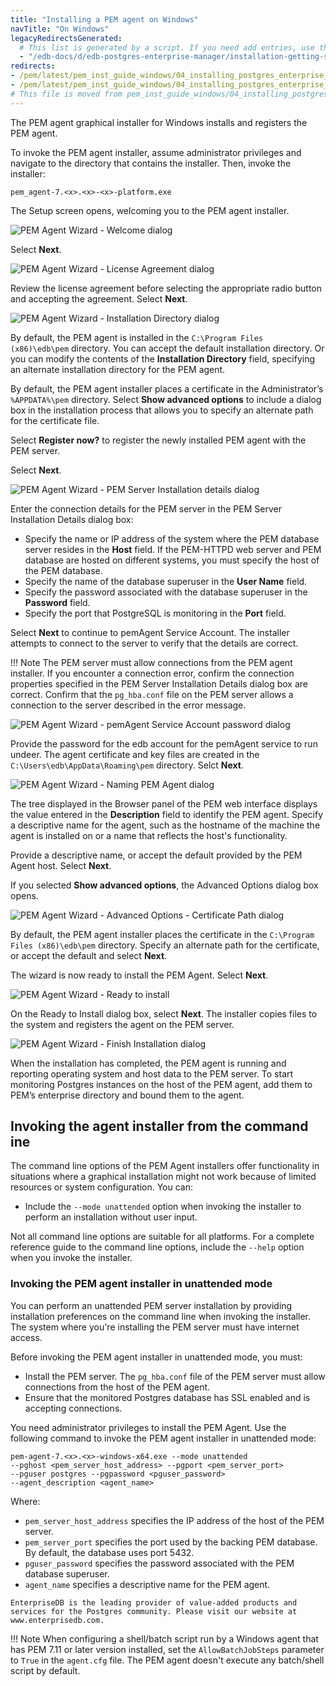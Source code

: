 ```yaml
---
title: "Installing a PEM agent on Windows"
navTitle: "On Windows"
legacyRedirectsGenerated:
  # This list is generated by a script. If you need add entries, use the `legacyRedirects` key.
  - "/edb-docs/d/edb-postgres-enterprise-manager/installation-getting-started/windows-installation-guide/8.0/installing_pem_agent_on_windows.html"
redirects:
- /pem/latest/pem_inst_guide_windows/04_installing_postgres_enterprise_manager/02_installing_pem_agent_on_windows/
- /pem/latest/pem_inst_guide_windows/04_installing_postgres_enterprise_manager/ 
# This file is moved from pem_inst_guide_windows/04_installing_postgres_enterprise_manager
---
```


The PEM agent graphical installer for Windows installs and registers the PEM agent. 

To invoke the PEM agent installer, assume administrator privileges and navigate to the directory that contains the installer. Then, invoke the installer:

```shell
pem_agent-7.<x>.<x>-<x>-platform.exe
```

The Setup screen opens, welcoming you to the PEM agent installer.

![PEM Agent Wizard - Welcome dialog](../images/pem_agent_welcome_dialog.png)

Select **Next**.

![PEM Agent Wizard - License Agreement dialog](../images/pem_agent_windows_license_agreement.png)

Review the license agreement before selecting the appropriate radio button and accepting the agreement. Select **Next**.

![PEM Agent Wizard - Installation Directory dialog](../images/pem_agent_windows_installation_directory.png)

By default, the PEM agent is installed in the `C:\Program Files (x86)\edb\pem` directory. You can accept the default installation directory. Or you can modify the contents of the **Installation Directory** field, specifying an alternate installation directory for the PEM agent.

By default, the PEM agent installer places a certificate in the Administrator’s `%APPDATA%\pem` directory. Select **Show advanced options** to include a dialog box in the installation process that allows you to specify an alternate path for the certificate file.

Select **Register now?** to register the newly installed PEM agent with the PEM server.

Select **Next**.

![PEM Agent Wizard - PEM Server Installation details dialog](../images/pem_agent_pem_server_windows_installation_details.png)

Enter the connection details for the PEM server in the PEM Server Installation Details dialog box:

-   Specify the name or IP address of the system where the PEM database server resides in the **Host** field. If the PEM-HTTPD web server and PEM database are hosted on different systems, you must specify the host of the PEM database.
-   Specify the name of the database superuser in the **User Name** field.
-   Specify the password associated with the database superuser in the **Password** field.
-   Specify the port that PostgreSQL is monitoring in the **Port** field.

Select **Next** to continue to pemAgent Service Account. The installer attempts to connect to the server to verify that the details are correct.

!!! Note
    The PEM server must allow connections from the PEM agent installer. If you encounter a connection error, confirm the connection properties specified in the PEM Server Installation Details dialog box are correct. Confirm that the `pg_hba.conf` file on the PEM server allows a connection to the server described in the error message.

![PEM Agent Wizard - pemAgent Service Account password dialog](../images/pem_agent_service_account_windows_password.png)

Provide the password for the edb account for the pemAgent service to run undeer. The agent certificate and key files are created in the `C:\Users\edb\AppData\Roaming\pem` directory. Selct **Next**.

![PEM Agent Wizard - Naming PEM Agent dialog](../images/pem_agent_windows_agent_details.png)

The tree displayed in the Browser panel of the PEM web interface displays the value entered in the **Description** field to identify the PEM agent. Specify a descriptive name for the agent, such as the hostname of the machine the agent is installed on or a name that reflects the host's functionality.

Provide a descriptive name, or accept the default provided by the PEM Agent host. Select **Next**.

If you selected **Show advanced options**, the Advanced Options dialog box opens.

![PEM Agent Wizard - Advanced Options - Certificate Path dialog](../images/pem_agent_windows_advanced_options_certificate_path.png)

By default, the PEM agent installer places the certificate in the `C:\Program Files (x86)\edb\pem` directory. Specify an alternate path for the certificate, or accept the default and select **Next**.

The wizard is now ready to install the PEM Agent. Select **Next**.

![PEM Agent Wizard - Ready to install](../images/pem_agent_windows_installation_ready_to_begin.png)

On the Ready to Install dialog box, select **Next**. The installer copies files to the system and registers the agent on the PEM server.

![PEM Agent Wizard - Finish Installation dialog](../images/pem_agent_windows_installation_complete.png)

When the installation has completed, the PEM agent is running and reporting operating system and host data to the PEM server. To start monitoring Postgres instances on the host of the PEM agent, add them to PEM’s enterprise directory and bound them to the agent.

## Invoking the agent installer from the command ine

The command line options of the PEM Agent installers offer functionality in situations where a graphical installation might not work because of limited resources or system configuration. You can:

-   Include the `--mode unattended` option when invoking the installer to perform an installation without user input.

Not all command line options are suitable for all platforms. For a complete reference guide to the command line options, include the `--help` option when you invoke the installer.

### Invoking the PEM agent installer in unattended mode

You can perform an unattended PEM server installation by providing installation preferences on the command line when invoking the installer. The system where you're installing the PEM server must have internet access.

Before invoking the PEM agent installer in unattended mode, you must:

-   Install the PEM server. The `pg_hba.conf` file of the PEM server must allow connections from the host of the PEM agent.
-   Ensure that the monitored Postgres database has SSL enabled and is accepting connections.

You need administrator privileges to install the PEM Agent. Use the following command to invoke the PEM agent installer in unattended mode:

```shell
pem-agent-7.<x>.<x>-windows-x64.exe --mode unattended
--pghost <pem_server_host_address> --pgport <pem_server_port>
--pguser postgres --pgpassword <pguser_password>
--agent_description <agent_name>
```

Where:

-   `pem_server_host_address` specifies the IP address of the host of the PEM server.
-   `pem_server_port` specifies the port used by the backing PEM database. By default, the database uses port 5432.
-   `pguser_password` specifies the password associated with the PEM database superuser.
-   `agent_name` specifies a descriptive name for the PEM agent.

```text
EnterpriseDB is the leading provider of value-added products and services for the Postgres community. Please visit our website at www.enterprisedb.com.
```

!!! Note
    When configuring a shell/batch script run by a Windows agent that has PEM 7.11 or later version installed, set the `AllowBatchJobSteps` parameter to `True` in the `agent.cfg` file. The PEM agent doesn't execute any batch/shell script by default.
